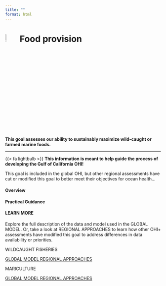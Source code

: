 ```yaml
---
title: ""
format: html
---
```


# ![](figs/food-provision.svg){width="8%" height="8%" color="red"} Food provision

**This goal assesses our ability to sustainably maximize wild-caught or farmed marine foods.**

---

<div class="custom-box">
{{< fa lightbulb >}} **This information is meant to help guide the process of developing the Gulf of California OHI!**

This goal is included in the global OHI, but other regional assessments have cut or modified this goal to better meet their objectives for ocean health...
</div>


#### Overview

#### Practical Guidance


#### LEARN MORE
Explore the full description of the data and model used in the GLOBAL MODEL. Or, take a look at REGIONAL APPROACHES to learn how other OHI+ assessments have modified this goal to address differences in data availability or priorities.

WILDCAUGHT FISHERIES
<div class="button-container">
  <a href="https://ohi-science.org/ohi-methods/goals/goal-models-data.html#fisheries-subgoal-of-food-provision" class="custom-button">
    <i class="fas fa-globe"></i> GLOBAL MODEL
  </a>
  <a href="https://oceanhealthindex.org/guidance/wild-caught-fisheries/" class="custom-button secondary">
    <i class="fas fa-location-dot"></i> REGIONAL APPROACHES
  </a>
</div>

MARICULTURE
<div class="button-container">
  <a href="https://ohi-science.org/ohi-methods/goals/goal-models-data.html#mariculture-subgoal-of-food-provision" class="custom-button">
    <i class="fas fa-globe"></i> GLOBAL MODEL
  </a>
  <a href="https://oceanhealthindex.org/guidance/mariculture/" class="custom-button secondary">
    <i class="fas fa-location-dot"></i> REGIONAL APPROACHES
  </a>
</div>


